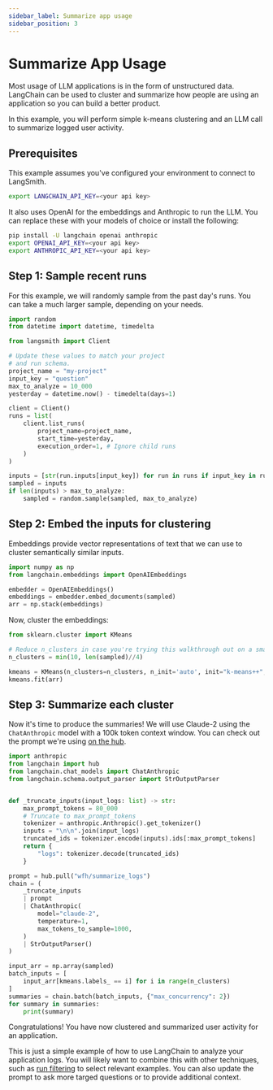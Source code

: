 ```yaml
---
sidebar_label: Summarize app usage
sidebar_position: 3
---
```


# Summarize App Usage

Most usage of LLM applications is in the form of unstructured data. LangChain can be used to
cluster and summarize how people are using an application so you can build a better product.

In this example, you will perform simple k-means clustering and an LLM call to summarize logged user activity.

## Prerequisites

This example assumes you've configured your environment to connect to LangSmith.

```bash
export LANGCHAIN_API_KEY=<your api key>
```

It also uses OpenAI for the embeddings and Anthropic to run the LLM. You can replace these with your models of choice or
install the following:

```bash
pip install -U langchain openai anthropic
export OPENAI_API_KEY=<your api key>
export ANTHROPIC_API_KEY=<your api key>
```

## Step 1: Sample recent runs

For this example, we will randomly sample from the past day's runs. You can take a much larger sample,
depending on your needs.

```python
import random
from datetime import datetime, timedelta

from langsmith import Client

# Update these values to match your project
# and run schema.
project_name = "my-project"
input_key = "question"
max_to_analyze = 10_000
yesterday = datetime.now() - timedelta(days=1)

client = Client()
runs = list(
    client.list_runs(
        project_name=project_name,
        start_time=yesterday,
        execution_order=1, # Ignore child runs
    )
)

inputs = [str(run.inputs[input_key]) for run in runs if input_key in run.inputs]
sampled = inputs
if len(inputs) > max_to_analyze:
    sampled = random.sample(sampled, max_to_analyze)
```

## Step 2: Embed the inputs for clustering

Embeddings provide vector representations of text that we can use to cluster semantically similar inputs.

```python
import numpy as np
from langchain.embeddings import OpenAIEmbeddings

embedder = OpenAIEmbeddings()
embeddings = embedder.embed_documents(sampled)
arr = np.stack(embeddings)
```

Now, cluster the embeddings:

```python
from sklearn.cluster import KMeans

# Reduce n_clusters in case you're trying this walkthrough out on a small project
n_clusters = min(10, len(sampled)//4)

kmeans = KMeans(n_clusters=n_clusters, n_init='auto', init="k-means++", random_state=42)
kmeans.fit(arr)
```

## Step 3: Summarize each cluster

Now it's time to produce the summaries! We will use Claude-2 using the `ChatAnthropic` model with a 100k token context window.
You can check out the prompt we're using [on the hub](https://smith.langchain.com/hub/wfh/summarize_logs).

```python
import anthropic
from langchain import hub
from langchain.chat_models import ChatAnthropic
from langchain.schema.output_parser import StrOutputParser


def _truncate_inputs(input_logs: list) -> str:
    max_prompt_tokens = 80_000
    # Truncate to max_prompt_tokens
    tokenizer = anthropic.Anthropic().get_tokenizer()
    inputs = "\n\n".join(input_logs)
    truncated_ids = tokenizer.encode(inputs).ids[:max_prompt_tokens]
    return {
        "logs": tokenizer.decode(truncated_ids)
    }

prompt = hub.pull("wfh/summarize_logs")
chain = (
    _truncate_inputs
    | prompt
    | ChatAnthropic(
        model="claude-2",
        temperature=1,
        max_tokens_to_sample=1000,
    )
    | StrOutputParser()
)

input_arr = np.array(sampled)
batch_inputs = [
    input_arr[kmeans.labels_ == i] for i in range(n_clusters)
]
summaries = chain.batch(batch_inputs, {"max_concurrency": 2})
for summary in summaries:
    print(summary)
```

Congratulations! You have now clustered and summarized user activity for an application.

This is just a simple example of how to use LangChain to analyze your application logs. You will likely
want to combine this with other techniques, such as [run filtering](/tracing/faq/querying_traces) to select relevant
examples. You can also update the prompt to ask more targed questions or to provide additional context.
